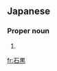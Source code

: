 ==Japanese==
{{ja-kanjitab|いし|くろ|k2=ぐろ|yomi=k}}

===Proper noun===
{{ja-pos|いしぐろ|proper}}

# {{surname|lang=ja|sort=いしぐろ}}

[[fr:石黒]]